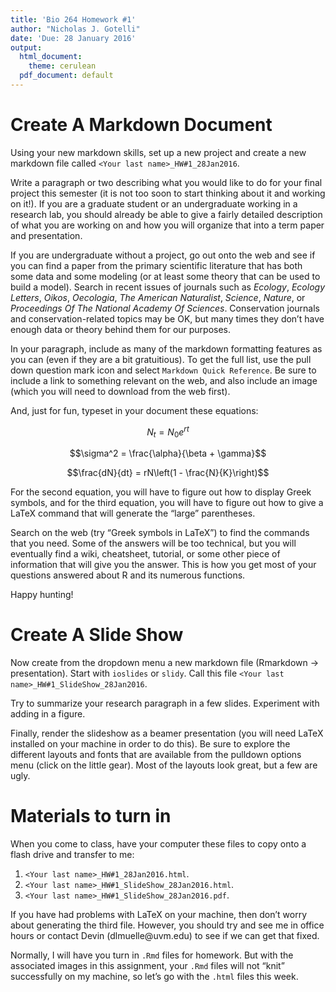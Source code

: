 ```yaml
---
title: 'Bio 264 Homework #1'
author: "Nicholas J. Gotelli"
date: 'Due: 28 January 2016'
output:
  html_document:
    theme: cerulean
  pdf_document: default
---
```


# Create A Markdown Document
Using your new markdown skills, set up a new project and create a new markdown file called `<Your last name>_HW#1_28Jan2016`.

Write a paragraph or two describing what you would like to do for your final project this semester (it is not too soon to start thinking about it and working on it!). If you are a graduate student or an undergraduate working in a research lab, you should already be able to give a fairly detailed description of what you are working on and how you will organize that into a term paper and presentation. 

If you are undergraduate without a project, go out onto the web and see if you can find a paper from the primary scientific literature that has both some data and some modeling (or at least some theory that can be used to build a model). Search in recent issues of journals such as *Ecology*, *Ecology Letters*, *Oikos*, *Oecologia*, *The American Naturalist*, *Science*, *Nature*, or *Proceedings Of The National Academy Of Sciences*. Conservation journals and conservation-related topics may be OK, but many times they don't have enough data or theory behind them for our purposes.

In your paragraph, include as many of the markdown formatting features as you can (even if they are a bit gratuitious).  To get the full list, use the pull down question mark icon and select `Markdown Quick Reference`. Be sure to include a link to something relevant on the web, and also include an image (which you will need to download from the web first).

And, just for fun, typeset in your document these equations:

$$N_t = N_0e^{rt}$$

$$\sigma^2 = \frac{\alpha}{\beta + \gamma}$$

$$\frac{dN}{dt} = rN\left(1 - \frac{N}{K}\right)$$

For the second equation, you will have to figure out how to display Greek symbols, and for the third equation, you will have to figure out how to give a LaTeX command that will generate the "large" parentheses.

Search on the web (try "Greek symbols in LaTeX") to find the commands that you need. Some of the answers will be too technical, but you will eventually find a wiki, cheatsheet, tutorial, or some other piece of information that will give you the answer. This is how you get most of your questions answered about R and its numerous functions.

Happy hunting!


# Create A Slide Show

Now create from the dropdown menu a new markdown file (Rmarkdown -> presentation). Start with `ioslides` or `slidy`. Call this file `<Your last name>_HW#1_SlideShow_28Jan2016`.

Try to summarize your research paragraph in a few slides. Experiment with adding in a figure.

Finally, render the slideshow as a beamer presentation (you will need LaTeX installed on your machine in order to do this). Be sure to explore the different layouts and fonts that are available from the pulldown options menu (click on the little gear). Most of the layouts look great, but a few are ugly.

# Materials to turn in

When you come to class, have your computer these files to copy onto a flash drive and transfer to me:

1. `<Your last name>_HW#1_28Jan2016.html`. 
2. `<Your last name>_HW#1_SlideShow_28Jan2016.html`. 
3. `<Your last name>_HW#1_SlideShow_28Jan2016.pdf`.

If you have had problems with LaTeX on your machine, then don't worry about generating the third file. However, you should try and see me in office hours or contact Devin (dlmuelle@uvm.edu) to see if we can get that fixed.

Normally, I will have you turn in `.Rmd` files for homework. But with the associated images in this assignment, your `.Rmd` files will not "knit" successfully on my machine, so let's go with the `.html` files this week.
